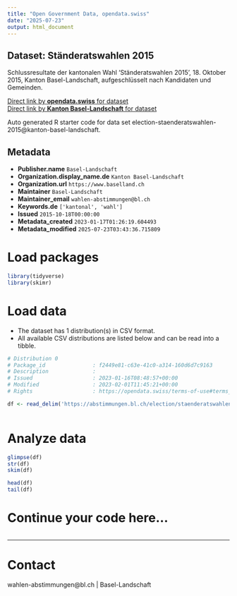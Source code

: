 ```yaml
---
title: "Open Government Data, opendata.swiss"
date: "2025-07-23"
output: html_document
---
```


## Dataset: Ständeratswahlen 2015

Schlussresultate der kantonalen Wahl 'Ständeratswahlen 2015', 18. Oktober 2015, Kanton Basel-Landschaft, aufgeschlüsselt nach Kandidaten und Gemeinden.

[Direct link by **opendata.swiss** for dataset](https://opendata.swiss/de/dataset/standeratswahlen-20151)<br>
[Direct link by **Kanton Basel-Landschaft** for dataset](https://abstimmungen.bl.ch/election/staenderatswahlen-2015/data)

Auto generated R starter code for data set election-staenderatswahlen-2015@kanton-basel-landschaft.

## Metadata

- **Publisher.name** `Basel-Landschaft`
- **Organization.display_name.de** `Kanton Basel-Landschaft`
- **Organization.url** `https://www.baselland.ch`
- **Maintainer** `Basel-Landschaft`
- **Maintainer_email** `wahlen-abstimmungen@bl.ch`
- **Keywords.de** `['kantonal', 'wahl']`
- **Issued** `2015-10-18T00:00:00`
- **Metadata_created** `2023-01-17T01:26:19.604493`
- **Metadata_modified** `2025-07-23T03:43:36.715809`


# Load packages

```r

library(tidyverse)
library(skimr)

```

# Load data

-   The dataset has 1 distribution(s) in CSV format.
-   All available CSV distributions are listed below and can be read into a tibble.

```r

# Distribution 0
# Package_id               : f2449e81-c63e-41c0-a314-160d6d7c9163
# Description              : 
# Issued                   : 2023-01-16T08:48:57+00:00
# Modified                 : 2023-02-01T11:45:21+00:00
# Rights                   : https://opendata.swiss/terms-of-use#terms_by

df <- read_delim('https://abstimmungen.bl.ch/election/staenderatswahlen-2015/data-csv')



```

# Analyze data

```r

glimpse(df)
str(df)
skim(df)

head(df)
tail(df)

```

# Continue your code here...

```r

```

------------------------------------------------------------------------

# Contact

wahlen-abstimmungen@bl.ch | Basel-Landschaft
